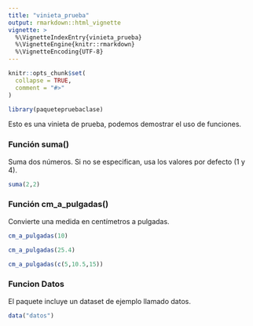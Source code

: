 ```yaml
---
title: "vinieta_prueba"
output: rmarkdown::html_vignette
vignette: >
  %\VignetteIndexEntry{vinieta_prueba}
  %\VignetteEngine{knitr::rmarkdown}
  %\VignetteEncoding{UTF-8}
---
```


```r
knitr::opts_chunk$set(
  collapse = TRUE,
  comment = "#>"
)
```

```r
library(paquetepruebaclase)
```

Esto es una vinieta de prueba, podemos demostrar el uso de funciones.

### Función suma()

Suma dos números. Si no se especifican, usa los valores por defecto (1 y 4).

```r
suma(2,2)
```

### Función cm_a_pulgadas()

Convierte una medida en centímetros a pulgadas.

```r
cm_a_pulgadas(10)

cm_a_pulgadas(25.4)

cm_a_pulgadas(c(5,10.5,15))
```

### Funcion Datos

El paquete incluye un dataset de ejemplo llamado datos.

```r
data("datos")
```
